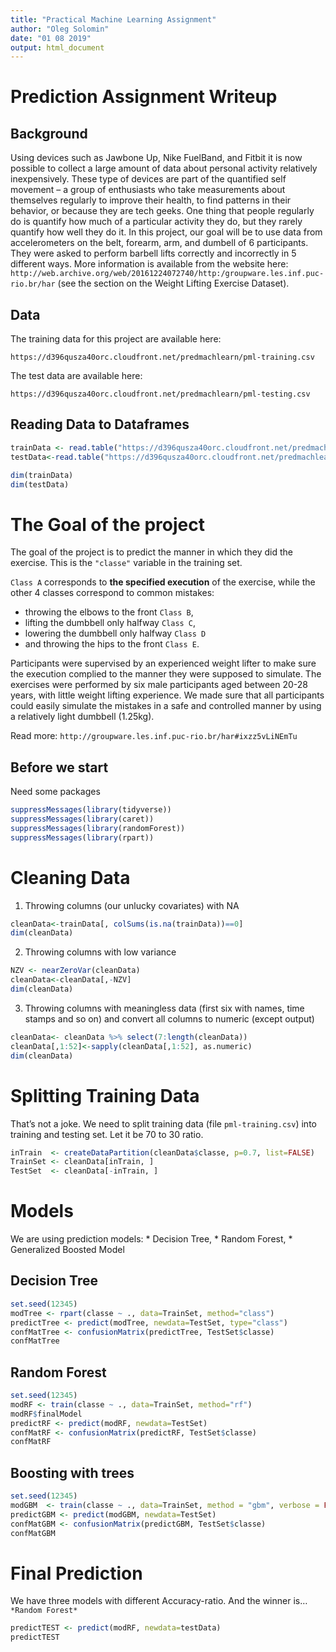 ```yaml
---
title: "Practical Machine Learning Assignment"
author: "Oleg Solomin"
date: "01 08 2019"
output: html_document
---
```

# Prediction Assignment Writeup 
## Background

Using devices such as Jawbone Up, Nike FuelBand, and Fitbit it is now possible to collect a large amount of data about personal activity relatively inexpensively. These type of devices are part of the quantified self movement – a group of enthusiasts who take measurements about themselves regularly to improve their health, to find patterns in their behavior, or because they are tech geeks. One thing that people regularly do is quantify how much of a particular activity they do, but they rarely quantify how well they do it. In this project, our goal will be to use data from accelerometers on the belt, forearm, arm, and dumbell of 6 participants. They were asked to perform barbell lifts correctly and incorrectly in 5 different ways. More information is available from the website here: `http://web.archive.org/web/20161224072740/http:/groupware.les.inf.puc-rio.br/har` (see the section on the Weight Lifting Exercise Dataset).

## Data

The training data for this project are available here:

`https://d396qusza40orc.cloudfront.net/predmachlearn/pml-training.csv`

The test data are available here:

`https://d396qusza40orc.cloudfront.net/predmachlearn/pml-testing.csv`

## Reading Data to Dataframes

```r
trainData <- read.table("https://d396qusza40orc.cloudfront.net/predmachlearn/pml-training.csv", header=TRUE, sep=",")
testData<-read.table("https://d396qusza40orc.cloudfront.net/predmachlearn/pml-testing.csv", header=TRUE, sep=",")

dim(trainData)
dim(testData)
```

# The Goal of the project

The goal of the project is to predict the manner in which they did the exercise. This is the `"classe"` variable in the training set. 

`Class A` corresponds to **the specified execution** of the exercise, while the other 4 classes correspond to common mistakes: 

* throwing the elbows to the front `Class B`, 
* lifting the dumbbell only halfway `Class C`, 
* lowering the dumbbell only halfway `Class D` 
* and throwing the hips to the front `Class E`. 

Participants were supervised by an experienced weight lifter to make sure the execution complied to the manner they were supposed to simulate. The exercises were performed by six male participants aged between 20-28 years, with little weight lifting experience. We made sure that all participants could easily simulate the mistakes in a safe and controlled manner by using a relatively light dumbbell (1.25kg).

Read more: `http://groupware.les.inf.puc-rio.br/har#ixzz5vLiNEmTu`

## Before we start

Need some packages

```r
suppressMessages(library(tidyverse))
suppressMessages(library(caret))
suppressMessages(library(randomForest))
suppressMessages(library(rpart))
```

# Cleaning Data

1. Throwing columns (our unlucky covariates) with NA

``` r
cleanData<-trainData[, colSums(is.na(trainData))==0]
dim(cleanData)
```

2. Throwing columns with low variance

```r
NZV <- nearZeroVar(cleanData)
cleanData<-cleanData[,-NZV]
dim(cleanData)
```

3. Throwing columns with meaningless data (first six with names, time stamps and so on) and convert all columns to numeric (except output)

```r
cleanData<- cleanData %>% select(7:length(cleanData))
cleanData[,1:52]<-sapply(cleanData[,1:52], as.numeric)
dim(cleanData)
```

# Splitting Training Data

That's not a joke. We need to split training data (file `pml-training.csv`) into training and testing set. Let it be 70 to 30 ratio.

```r
inTrain  <- createDataPartition(cleanData$classe, p=0.7, list=FALSE)
TrainSet <- cleanData[inTrain, ]
TestSet  <- cleanData[-inTrain, ]
```

# Models
We are using prediction models: 
* Decision Tree,
* Random Forest, 
* Generalized Boosted Model

## Decision Tree
```r
set.seed(12345)
modTree <- rpart(classe ~ ., data=TrainSet, method="class")
predictTree <- predict(modTree, newdata=TestSet, type="class")
confMatTree <- confusionMatrix(predictTree, TestSet$classe)
confMatTree
```

## Random Forest
```r
set.seed(12345)
modRF <- train(classe ~ ., data=TrainSet, method="rf")
modRF$finalModel
predictRF <- predict(modRF, newdata=TestSet)
confMatRF <- confusionMatrix(predictRF, TestSet$classe)
confMatRF
```

## Boosting with trees
```r
set.seed(12345)
modGBM  <- train(classe ~ ., data=TrainSet, method = "gbm", verbose = FALSE)
predictGBM <- predict(modGBM, newdata=TestSet)
confMatGBM <- confusionMatrix(predictGBM, TestSet$classe)
confMatGBM
```

# Final Prediction
We have three models with different Accuracy-ratio.
And the winner is...
`*Random Forest*`

```r
predictTEST <- predict(modRF, newdata=testData)
predictTEST
```